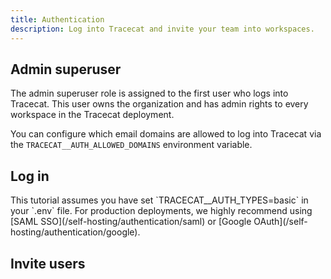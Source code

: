 ```yaml
---
title: Authentication
description: Log into Tracecat and invite your team into workspaces.
---
```


## Admin superuser

The admin superuser role is assigned to the first user who logs into Tracecat. This user owns the organization and has admin rights to every workspace in the Tracecat deployment.

You can configure which email domains are allowed to log into Tracecat via the `TRACECAT__AUTH_ALLOWED_DOMAINS` environment variable.

## Log in

<Note>
This tutorial assumes you have set `TRACECAT__AUTH_TYPES=basic` in your `.env` file.
For production deployments, we highly recommend using [SAML SSO](/self-hosting/authentication/saml) or [Google OAuth](/self-hosting/authentication/google).
</Note>


## Invite users
